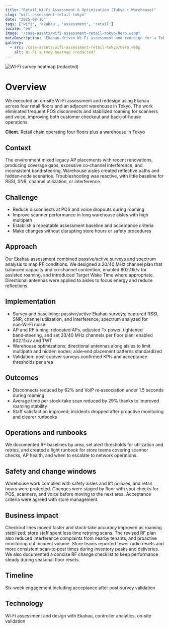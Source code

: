 ```yaml
---
title: "Retail Wi‑Fi Assessment & Optimization (Tokyo + Warehouse)"
slug: "wifi-assessment-retail-tokyo"
date: "2025-08-16"
tags: ['wifi', 'ekahau', 'assessment', 'retail']
locale: "en"
image: "/case-assets/wifi-assessment-retail-tokyo/hero.webp"
metaDescription: "Ekahau‑driven Wi‑Fi assessment and redesign for a Tokyo retail site and warehouse improved roaming, cut disconnects, and stabilized POS/VoIP."
gallery:
  - src: /case-assets/wifi-assessment-retail-tokyo/hero.webp
    alt: Wi‑Fi survey heatmap (redacted)
---
```

![Wi‑Fi survey heatmap (redacted)](/case-assets/wifi-assessment-retail-tokyo/hero.webp "Survey Heatmap")

# Overview
We executed an on‑site Wi‑Fi assessment and redesign using Ekahau across four retail floors and an adjacent warehouse in Tokyo. The work eliminated frequent POS disconnects and stabilized roaming for scanners and voice, improving both customer checkout and back‑of‑house operations.

**Client.** Retail chain operating four floors plus a warehouse in Tokyo

## Context
The environment mixed legacy AP placements with recent renovations, producing coverage gaps, excessive co‑channel interference, and inconsistent band‑steering. Warehouse aisles created reflective paths and hidden‑node scenarios. Troubleshooting was reactive, with little baseline for RSSI, SNR, channel utilization, or interference.

## Challenge
- Reduce disconnects at POS and voice dropouts during roaming
- Improve scanner performance in long warehouse aisles with high multipath
- Establish a repeatable assessment baseline and acceptance criteria
- Make changes without disrupting store hours or safety procedures

## Approach
Our Ekahau assessment combined passive/active surveys and spectrum analysis to map RF conditions. We designed a 20/40 MHz channel plan that balanced capacity and co‑channel contention, enabled 802.11k/v for assisted roaming, and introduced Target Wake Time where appropriate. Directional antennas were applied to aisles to focus energy and reduce reflections.

## Implementation
- Survey and baselining: passive/active Ekahau surveys; captured RSSI, SNR, channel utilization, and interference; spectrum analyzed for non‑Wi‑Fi noise
- AP and RF tuning: relocated APs, adjusted Tx power, tightened band‑steering, and set 20/40 MHz channels per floor plan; enabled 802.11k/v and TWT
- Warehouse optimizations: directional antennas along aisles to limit multipath and hidden nodes; aisle‑end placement patterns standardized
- Validation: post‑cutover surveys confirmed KPIs and acceptance thresholds per area

## Outcomes
- Disconnects reduced by 62% and VoIP re‑association under 1.5 seconds during roaming
- Average time per stock‑take scan reduced by 29% thanks to improved roaming stability
- Staff satisfaction improved; incidents dropped after proactive monitoring and clearer runbooks

## Operations and runbooks
We documented RF baselines by area, set alert thresholds for utilization and retries, and created a light runbook for store teams covering scanner checks, AP health, and when to escalate to network operations.

## Safety and change windows
Warehouse work complied with safety aisles and lift policies, and retail hours were protected. Changes were staged by floor with spot checks for POS, scanners, and voice before moving to the next area. Acceptance criteria were agreed with store management.

## Business impact
Checkout lines moved faster and stock‑take accuracy improved as roaming stabilized; store staff spent less time retrying scans. The revised RF plan also reduced interference complaints from nearby tenants, and proactive monitoring cut incident volume. Store teams reported fewer radio resets and more consistent scan‑to‑post times during inventory peaks and deliveries. We also documented a concise RF change checklist to keep performance steady during seasonal floor resets.

## Timeline
Six‑week engagement including acceptance after post‑survey validation

## Technology
Wi‑Fi assessment and design with Ekahau, controller analytics, on‑site validation
